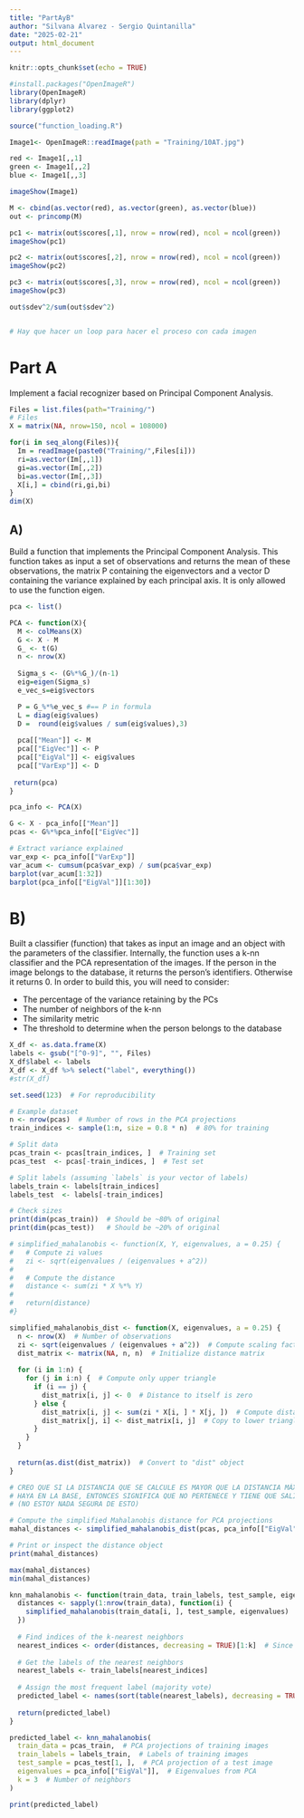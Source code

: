 ```yaml
---
title: "PartAyB"
author: "Silvana Alvarez - Sergio Quintanilla"
date: "2025-02-21"
output: html_document
---
```


```r
knitr::opts_chunk$set(echo = TRUE)
```

```r
#install.packages("OpenImageR")
library(OpenImageR)
library(dplyr)
library(ggplot2)
```

```r
source("function_loading.R")
```

```r
Image1<- OpenImageR::readImage(path = "Training/10AT.jpg")

red <- Image1[,,1]
green <- Image1[,,2]
blue <- Image1[,,3]

imageShow(Image1)

M <- cbind(as.vector(red), as.vector(green), as.vector(blue))
out <- princomp(M)

pc1 <- matrix(out$scores[,1], nrow = nrow(red), ncol = ncol(green))
imageShow(pc1)

pc2 <- matrix(out$scores[,2], nrow = nrow(red), ncol = ncol(green))
imageShow(pc2)

pc3 <- matrix(out$scores[,3], nrow = nrow(red), ncol = ncol(green))
imageShow(pc3)

out$sdev^2/sum(out$sdev^2)


# Hay que hacer un loop para hacer el proceso con cada imagen


```

# Part A

Implement a facial recognizer based on Principal Component Analysis. 

```r
Files = list.files(path="Training/")
# Files
X = matrix(NA, nrow=150, ncol = 108000)

for(i in seq_along(Files)){
  Im = readImage(paste0("Training/",Files[i]))
  ri=as.vector(Im[,,1])
  gi=as.vector(Im[,,2])
  bi=as.vector(Im[,,3])
  X[i,] = cbind(ri,gi,bi)
}
dim(X)
```

## A)

Build a function that implements the Principal Component Analysis. This function takes as input a set of observations and returns the mean of these observations, the matrix P containing the eigenvectors and a vector D containing the variance explained by each principal axis. It is only allowed to use the function eigen. 


```r
pca <- list()

PCA <- function(X){
  M <- colMeans(X)
  G <- X - M
  G_ <- t(G)
  n <- nrow(X)
  
  Sigma_s <- (G%*%G_)/(n-1)
  eig=eigen(Sigma_s)
  e_vec_s=eig$vectors

  P = G_%*%e_vec_s #== P in formula
  L = diag(eig$values)
  D =  round(eig$values / sum(eig$values),3)
  
  pca[["Mean"]] <- M
  pca[["EigVec"]] <- P
  pca[["EigVal"]] <- eig$values
  pca[["VarExp"]] <- D
  
 return(pca)
}
```

```r
pca_info <- PCA(X)

G <- X - pca_info[["Mean"]] 
pcas <- G%*%pca_info[["EigVec"]]

# Extract variance explained
var_exp <- pca_info[["VarExp"]]
var_acum <- cumsum(pca$var_exp) / sum(pca$var_exp)
barplot(var_acum[1:32])
barplot(pca_info[["EigVal"]][1:30])
```

# B) 

Built a classifier (function) that takes as input an image and an object with the parameters of the classifier. Internally, the function uses a k-nn classifier and the PCA representation of the images. If the person in the image belongs to the database, it returns the person’s identifiers. Otherwise it returns 0. In order to build this, you will need to consider:

- The percentage of the variance retaining by the PCs
- The number of neighbors of the k-nn
- The similarity metric
- The threshold to determine when the person belongs to the database


```r
X_df <- as.data.frame(X)
labels <- gsub("[^0-9]", "", Files)
X_df$label <- labels 
X_df <- X_df %>% select("label", everything())
#str(X_df)

set.seed(123)  # For reproducibility

# Example dataset
n <- nrow(pcas)  # Number of rows in the PCA projections
train_indices <- sample(1:n, size = 0.8 * n)  # 80% for training

# Split data
pcas_train <- pcas[train_indices, ]  # Training set
pcas_test  <- pcas[-train_indices, ]  # Test set

# Split labels (assuming `labels` is your vector of labels)
labels_train <- labels[train_indices]
labels_test  <- labels[-train_indices]

# Check sizes
print(dim(pcas_train))  # Should be ~80% of original
print(dim(pcas_test))   # Should be ~20% of original

```

```r
# simplified_mahalanobis <- function(X, Y, eigenvalues, a = 0.25) {
#   # Compute zi values
#   zi <- sqrt(eigenvalues / (eigenvalues + a^2))
#   
#   # Compute the distance
#   distance <- sum(zi * X %*% Y)
#   
#   return(distance)
#}

simplified_mahalanobis_dist <- function(X, eigenvalues, a = 0.25) {
  n <- nrow(X)  # Number of observations
  zi <- sqrt(eigenvalues / (eigenvalues + a^2))  # Compute scaling factors
  dist_matrix <- matrix(NA, n, n)  # Initialize distance matrix
  
  for (i in 1:n) {
    for (j in i:n) {  # Compute only upper triangle
      if (i == j) {
        dist_matrix[i, j] <- 0  # Distance to itself is zero
      } else {
        dist_matrix[i, j] <- sum(zi * X[i, ] * X[j, ])  # Compute distance
        dist_matrix[j, i] <- dist_matrix[i, j]  # Copy to lower triangle
      }
    }
  }
  
  return(as.dist(dist_matrix))  # Convert to "dist" object
}
```

```r
# CREO QUE SI LA DISTANCIA QUE SE CALCULE ES MAYOR QUE LA DISTANCIA MÁXIMA QUE 
# HAYA EN LA BASE, ENTONCES SIGNIFICA QUE NO PERTENECE Y TIENE QUE SALIR 0 
# (NO ESTOY NADA SEGURA DE ESTO)

# Compute the simplified Mahalanobis distance for PCA projections
mahal_distances <- simplified_mahalanobis_dist(pcas, pca_info[["EigVal"]])

# Print or inspect the distance object
print(mahal_distances)

max(mahal_distances)
min(mahal_distances)
```


```r
knn_mahalanobis <- function(train_data, train_labels, test_sample, eigenvalues, k = 10) {
  distances <- sapply(1:nrow(train_data), function(i) {
    simplified_mahalanobis(train_data[i, ], test_sample, eigenvalues)
  })
  
  # Find indices of the k-nearest neighbors
  nearest_indices <- order(distances, decreasing = TRUE)[1:k]  # Since it's similarity, higher is better
  
  # Get the labels of the nearest neighbors
  nearest_labels <- train_labels[nearest_indices]
  
  # Assign the most frequent label (majority vote)
  predicted_label <- names(sort(table(nearest_labels), decreasing = TRUE))[1]
  
  return(predicted_label)
}
```

```r
predicted_label <- knn_mahalanobis(
  train_data = pcas_train,  # PCA projections of training images
  train_labels = labels_train,  # Labels of training images
  test_sample = pcas_test[1, ],  # PCA projection of a test image
  eigenvalues = pca_info[["EigVal"]],  # Eigenvalues from PCA
  k = 3  # Number of neighbors
)

print(predicted_label)

```


